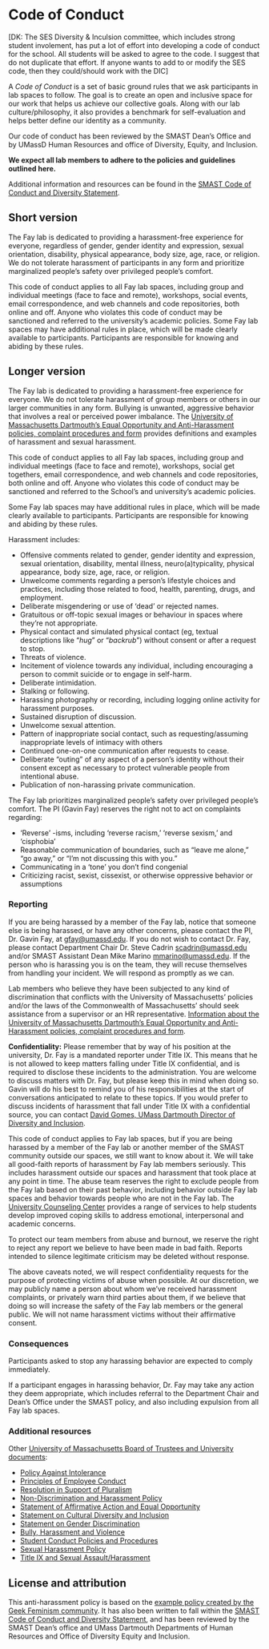 # Code of Conduct {#code}
[DK: The SES Diversity & Inculsion committee, which includes strong student involement, has put a lot of effort into developing a code of conduct for the school. All students will be asked to agree to the code. I suggest that do not duplicate that effort. If anyone wants to add to or modify the SES code, then they could/should work with the DIC]

A _Code of Conduct_ is a set of basic ground rules that we ask participants in lab spaces to follow. The goal is to create an open and inclusive space for our work that helps us achieve our collective goals. Along with our lab culture/philosophy, it also provides a benchmark for self-evaluation and helps better define our identity as a community. 

Our code of conduct has been reviewed by the SMAST Dean's Office and by UMassD Human Resources and office of Diversity, Equity, and Inclusion.   

__We expect all lab members to adhere to the policies and guidelines outlined here.__  

Additional information and resources can be found in the [SMAST Code of Conduct and Diversity Statement](https://www.umassd.edu/media/umassdartmouth/smast/lab-pdf-files/SMAST---Code-of-conduct-and-diversitystatement_2.25.20-(1).docx).  


## Short version

The Fay lab is dedicated to providing a harassment-free experience for everyone, regardless of gender, gender identity and expression, sexual orientation, disability, physical appearance, body size, age, race, or religion. We do not tolerate harassment of participants in any form and prioritize marginalized people’s safety over privileged people’s comfort.  

This code of conduct applies to all Fay lab spaces, including group and individual meetings (face to face and remote), workshops, social events, email correspondence, and web channels and code repositories, both online and off. Anyone who violates this code of conduct may be sanctioned and referred to the university’s academic policies.
Some Fay lab spaces may have additional rules in place, which will be made clearly available to participants. Participants are responsible for knowing and abiding by these rules.  

## Longer version

The Fay lab is dedicated to providing a harassment-free experience for everyone. We do not tolerate harassment of group members or others in our larger communities in any form. Bullying is unwanted, aggressive behavior that involves a real or perceived power imbalance. The [University of Massachusetts Dartmouth’s Equal Opportunity and Anti-Harassment policies, complaint procedures and form](https://www.umassd.edu/media/umassdartmouth/eeo/pdfs/Complaint_Procedures_and_Form_Revised_September_2017.pdf) provides definitions and examples of harassment and sexual harassment.  

This code of conduct applies to all Fay lab spaces, including group and individual meetings (face to face and remote), workshops, social get togethers, email correspondence, and web channels and code repositories, both online and off. Anyone who violates this code of conduct may be sanctioned and referred to the School’s and university’s academic policies.  

Some Fay lab spaces may have additional rules in place, which will be made clearly available to participants. Participants are responsible for knowing and abiding by these rules.  

Harassment includes:  

* Offensive comments related to gender, gender identity and expression, sexual orientation, disability, mental illness, neuro(a)typicality, physical appearance, body size, age, race, or religion.  
* Unwelcome comments regarding a person’s lifestyle choices and practices, including those related to food, health, parenting, drugs, and employment.
* Deliberate misgendering or use of ‘dead’ or rejected names.
* Gratuitous or off-topic sexual images or behaviour in spaces where they’re not appropriate.
* Physical contact and simulated physical contact (eg, textual descriptions like “*hug*” or “*backrub*”) without consent or after a request to stop.
* Threats of violence.
* Incitement of violence towards any individual, including encouraging a person to commit suicide or to engage in self-harm.
* Deliberate intimidation.
* Stalking or following.
* Harassing photography or recording, including logging online activity for harassment purposes.
* Sustained disruption of discussion.
* Unwelcome sexual attention.
* Pattern of inappropriate social contact, such as requesting/assuming inappropriate levels of intimacy with others
* Continued one-on-one communication after requests to cease.
* Deliberate “outing” of any aspect of a person’s identity without their consent except as necessary to protect vulnerable people from intentional abuse.
* Publication of non-harassing private communication.  

The Fay lab prioritizes marginalized people’s safety over privileged people’s comfort. The PI (Gavin Fay) reserves the right not to act on complaints regarding:  

* ‘Reverse’ -isms, including ‘reverse racism,’ ‘reverse sexism,’ and ‘cisphobia’
* Reasonable communication of boundaries, such as “leave me alone,” “go away,” or “I’m not discussing this with you.”
* Communicating in a ‘tone’ you don’t find congenial
* Criticizing racist, sexist, cissexist, or otherwise oppressive behavior or assumptions

### Reporting

If you are being harassed by a member of the Fay lab, notice that someone else is being harassed, or have any other concerns, please contact the PI, Dr. Gavin Fay, at [gfay@umassd.edu](mailto:gfay@umassd.edu). If you do not wish to contact Dr. Fay, please contact Department Chair Dr. Steve Cadrin [scadrin@umassd.edu](mailto:scadrin@umassd.edu) and/or SMAST Assistant Dean Mike Marino [mmarino@umassd.edu](mailto:mmarino@umassd.edu). If the person who is harassing you is on the team, they will recuse themselves from handling your incident. We will respond as promptly as we can.  

Lab members who believe they have been subjected to any kind of discrimination that conflicts with the University of Massachusetts’ policies and/or the laws of the Commonwealth of Massachusetts’ should seek assistance from a supervisor or an HR representative. [Information about the University of Massachusetts Dartmouth’s Equal Opportunity and Anti-Harassment policies, complaint procedures and form](https://www.umassd.edu/media/umassdartmouth/eeo/pdfs/Complaint_Procedures_and_Form_Revised_September_2017.pdf).  


__Confidentiality:__  Please remember that by way of his position at the university, Dr. Fay is a mandated reporter under Title IX. This means that he is not allowed to keep matters falling under Title IX confidential, and is required to disclose these incidents to the administration. You are welcome to discuss matters with Dr. Fay, but please keep this in mind when doing so. Gavin will do his best to remind you of his responsibilities at the start of conversations anticipated to relate to these topics. If you would prefer to discuss incidents of harassment that fall under Title IX with a confidential source, you can contact [David Gomes, UMass Dartmouth Director of Diversity and Inclusion](mailto:david.gomes.eeo@umassd.edu).  

This code of conduct applies to Fay lab spaces, but if you are being harassed by a member of the Fay lab or another member of the SMAST community outside our spaces, we still want to know about it. We will take all good-faith reports of harassment by Fay lab members seriously. This includes harassment outside our spaces and harassment that took place at any point in time. The abuse team reserves the right to exclude people from the Fay lab based on their past behavior, including behavior outside Fay lab spaces and behavior towards people who are not in the Fay lab. The [University Counseling Center](http://www.umassd.edu/counseling/) provides a range of services to help students develop improved coping skills to address emotional, interpersonal and academic concerns.  

To protect our team members from abuse and burnout, we reserve the right to reject any report we believe to have been made in bad faith. Reports intended to silence legitimate criticism may be deleted without response.  

The above caveats noted, we will respect confidentiality requests for the purpose of protecting victims of abuse when possible. At our discretion, we may publicly name a person about whom we’ve received harassment complaints, or privately warn third parties about them, if we believe that doing so will increase the safety of the Fay lab members or the general public. We will not name harassment victims without their affirmative consent.  

### Consequences

Participants asked to stop any harassing behavior are expected to comply immediately.  

If a participant engages in harassing behavior, Dr. Fay may take any action they deem appropriate, which includes referral to the Department Chair and Dean’s Office under the SMAST policy, and also including expulsion from all Fay lab spaces.  

### Additional resources

Other [University of Massachusetts Board of Trustees and University documents](https://www.umassd.edu/hr/diversity/board-of-trusteesuniversity-documents/):  

* [Policy Against Intolerance](https://www.umassd.edu/hr/diversity/board-of-trusteesuniversity-documents/policy-against-intolerance/)
* [Principles of Employee Conduct](https://www.umassd.edu/hr/diversity/board-of-trusteesuniversity-documents/principles-of-employee-conduct/)
* [Resolution in Support of Pluralism](https://www.umassd.edu/hr/diversity/board-of-trusteesuniversity-documents/resolution-in-support-of-pluralism/)
* [Non-Discrimination and Harassment Policy](https://www.umassp.edu/sites/umassp.edu/files/content/T16-040-Non%20Discrimination%20and%20Harassment%20Policy.pdf)
* [Statement of Affirmative Action and Equal Opportunity](https://www.umassd.edu/hr/diversity/board-of-trusteesuniversity-documents/statement-of-affirmative-action-and-equal-opportun/)
* [Statement on Cultural Diversity and Inclusion](https://www.umassd.edu/hr/diversity/board-of-trusteesuniversity-documents/statement-on-cultural-diversity-and-inclusion/)
* [Statement on Gender Discrimination](https://www.umassd.edu/hr/diversity/board-of-trusteesuniversity-documents/statement-on-gender-discrimination/)
* [Bully, Harassment and Violence](https://www.umassd.edu/corsairscare/bullying-harassment-and-violence/)
* [Student Conduct Policies and Procedures](https://www.umassd.edu/corsairscare/bullying-harassment-and-violence/)
* [Sexual Harassment Policy](https://www.umassd.edu/hr/diversity/board-of-trusteesuniversity-documents/sexual-harassment-policy/)
* [Title IX and Sexual Assault/Harassment](https://www.umassd.edu/hr/diversity/compliance-and-oversight/title-ix-and-sexual-assaultharassment/)


## License and attribution

This anti-harassment policy is based on the [example policy created by the Geek Feminism community](https://geekfeminism.wikia.org/wiki/Community_anti-harassment). It has also been written to fall within the [SMAST Code of Conduct and Diversity Statement](https://www.umassd.edu/media/umassdartmouth/smast/lab-pdf-files/SMAST---Code-of-conduct-and-diversitystatement_2.25.20-(1).docx), and has been reviewed by the SMAST Dean’s office and UMass Dartmouth Departments of Human Resources and Office of Diversity Equity and Inclusion. 
